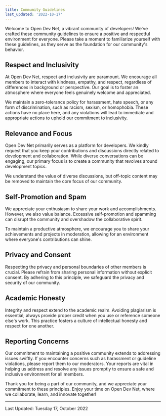 ```yaml
---
title: Community Guidelines
last_updated: '2022-10-17'
---
```


Welcome to Open Dev Net, a vibrant community of developers! We've crafted these community guidelines to ensure a positive and respectful environment for everyone. Please take a moment to familiarize yourself with these guidelines, as they serve as the foundation for our community's behavior.

## Respect and Inclusivity

At Open Dev Net, respect and inclusivity are paramount. We encourage all members to interact with kindness, empathy, and respect, regardless of differences in background or perspective. Our goal is to foster an atmosphere where everyone feels genuinely welcome and appreciated.

We maintain a zero-tolerance policy for harassment, hate speech, or any form of discrimination, such as racism, sexism, or homophobia. These actions have no place here, and any violations will lead to immediate and appropriate actions to uphold our commitment to inclusivity.

## Relevance and Focus

Open Dev Net primarily serves as a platform for developers. We kindly request that you keep your contributions and discussions directly related to development and collaboration. While diverse conversations can be engaging, our primary focus is to create a community that revolves around development topics.

We understand the value of diverse discussions, but off-topic content may be removed to maintain the core focus of our community.

## Self-Promotion and Spam

We appreciate your enthusiasm to share your work and accomplishments. However, we also value balance. Excessive self-promotion and spamming can disrupt the community and overshadow the collaborative spirit.

To maintain a productive atmosphere, we encourage you to share your achievements and projects in moderation, allowing for an environment where everyone's contributions can shine.

## Privacy and Consent

Respecting the privacy and personal boundaries of other members is crucial. Please refrain from sharing personal information without explicit consent. By adhering to this principle, we safeguard the privacy and security of our community.

## Academic Honesty

Integrity and respect extend to the academic realm. Avoiding plagiarism is essential; always provide proper credit when you use or reference someone else's work. This practice fosters a culture of intellectual honesty and respect for one another.

## Reporting Concerns

Our commitment to maintaining a positive community extends to addressing issues swiftly. If you encounter concerns such as harassment or guideline violations, please report them to our moderators. Your reports are vital in helping us address and resolve any issues promptly to ensure a safe and inclusive environment for all members.

Thank you for being a part of our community, and we appreciate your commitment to these principles. Enjoy your time on Open Dev Net, where we collaborate, learn, and innovate together!

---

Last Updated: Tuesday 17, October 2022
